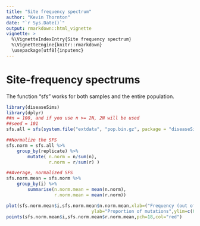 ```yaml
---
title: "Site frequency spectrum"
author: "Kevin Thornton"
date: "`r Sys.Date()`"
output: rmarkdown::html_vignette
vignette: >
  %\VignetteIndexEntry{Site frequency spectrum}
  %\VignetteEngine{knitr::rmarkdown}
  \usepackage[utf8]{inputenc}
---
```


# Site-frequency spectrums

The function "sfs" works for both samples and the entire population.

```r
library(diseaseSims)
library(dplyr)
##n = 100, and if you use n >= 2N, 2N will be used
##seed = 101
sfs.all = sfs(system.file("extdata", "pop.bin.gz", package = "diseaseSims"),100,101)

##Normalize the SFS
sfs.norm = sfs.all %>%
    group_by(replicate) %>%
        mutate( n.norm = n/sum(n),
                r.norm = r/sum(r) )

##Average, normalized SFS
sfs.norm.mean = sfs.norm %>%
    group_by(i) %>%
        summarise(n.norm.mean = mean(n.norm),
                  r.norm.mean = mean(r.norm))

plot(sfs.norm.mean$i,sfs.norm.mean$n.norm.mean,xlab=("Frequency (out of 100)"),
								ylab="Proportion of mutations",ylim=c(0,0.5))
points(sfs.norm.mean$i,sfs.norm.mean$r.norm.mean,pch=18,col="red")
```
